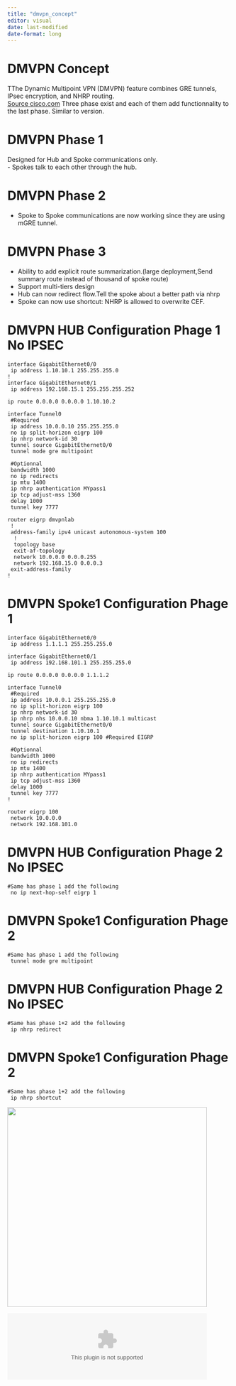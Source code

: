 ```yaml
---
title: "dmvpn_concept"
editor: visual
date: last-modified
date-format: long
---
```


# DMVPN Concept

TThe Dynamic Multipoint VPN (DMVPN) feature combines GRE tunnels, IPsec encryption, and NHRP routing.\
[Source cisco.com](https://www.cisco.com/c/en/us/td/docs/ios-xml/ios/sec_conn_dmvpn/configuration/15-mt/sec-conn-dmvpn-15-mt-book/sec-conn-dmvpn-dmvpn.html) Three phase exist and each of them add functionnality to the last phase. Similar to version.

# DMVPN Phase 1

Designed for Hub and Spoke communications only.\
- Spokes talk to each other through the hub.\

# DMVPN Phase 2

-   Spoke to Spoke communications are now working since they are using mGRE tunnel.\

# DMVPN Phase 3

-   Ability to add explicit route summarization.(large deployment,Send summary route instead of thousand of spoke route)
-   Support multi-tiers design
-   Hub can now redirect flow.Tell the spoke about a better path via nhrp
-   Spoke can now use shortcut: NHRP is allowed to overwrite CEF.

# DMVPN HUB Configuration Phage 1 No IPSEC

```         
interface GigabitEthernet0/0
 ip address 1.10.10.1 255.255.255.0
!
interface GigabitEthernet0/1
 ip address 192.168.15.1 255.255.255.252
 
ip route 0.0.0.0 0.0.0.0 1.10.10.2

interface Tunnel0
 #Required
 ip address 10.0.0.10 255.255.255.0
 no ip split-horizon eigrp 100
 ip nhrp network-id 30
 tunnel source GigabitEthernet0/0
 tunnel mode gre multipoint
 
 #Optionnal
 bandwidth 1000
 no ip redirects
 ip mtu 1400
 ip nhrp authentication MYpass1
 ip tcp adjust-mss 1360
 delay 1000
 tunnel key 7777
 
router eigrp dmvpnlab
 !
 address-family ipv4 unicast autonomous-system 100
  !
  topology base
  exit-af-topology
  network 10.0.0.0 0.0.0.255
  network 192.168.15.0 0.0.0.3
 exit-address-family
!
```

# DMVPN Spoke1 Configuration Phage 1

```         
interface GigabitEthernet0/0
 ip address 1.1.1.1 255.255.255.0

interface GigabitEthernet0/1
 ip address 192.168.101.1 255.255.255.0
 
ip route 0.0.0.0 0.0.0.0 1.1.1.2

interface Tunnel0
 #Required
 ip address 10.0.0.1 255.255.255.0
 no ip split-horizon eigrp 100
 ip nhrp network-id 30
 ip nhrp nhs 10.0.0.10 nbma 1.10.10.1 multicast
 tunnel source GigabitEthernet0/0
 tunnel destination 1.10.10.1
 no ip split-horizon eigrp 100 #Required EIGRP
 
 #Optionnal
 bandwidth 1000
 no ip redirects
 ip mtu 1400
 ip nhrp authentication MYpass1
 ip tcp adjust-mss 1360
 delay 1000
 tunnel key 7777
!

router eigrp 100
 network 10.0.0.0
 network 192.168.101.0
```

# DMVPN HUB Configuration Phage 2 No IPSEC

```         
#Same has phase 1 add the following
 no ip next-hop-self eigrp 1
```

# DMVPN Spoke1 Configuration Phage 2

```         
#Same has phase 1 add the following
 tunnel mode gre multipoint
```

# DMVPN HUB Configuration Phage 2 No IPSEC

```         
#Same has phase 1+2 add the following
 ip nhrp redirect
```

# DMVPN Spoke1 Configuration Phage 2

```         
#Same has phase 1+2 add the following
 ip nhrp shortcut
```
![](images/dmvpn-lab-01.png){width="450" fig-align="center"}\


![](attachements/dmvpn-lab-01_clean.zip){width="450" fig-align="center"}\


